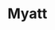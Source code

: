 
# Myatt
<ProjectDetails
  region="Westerlands"
  house="House Myatt"
  type="Castle"
  status="Abandoned"
  warp="/warp myatt"
  projectLead="padrao1796 aka Fduarte123"
  dateStarted="2015-10-19T07:00:00+00:00"
  dateCompleted="undefined"
/>
